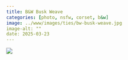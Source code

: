 ```yaml
---
title: B&W Busk Weave
categories: [photo, nsfw, corset, b&w]
image: ../www/images/ties/bw-busk-weave.jpg
image-alt: ""
date: 2025-03-23
---
```



![](../www/images/ties/bw-busk-weave.jpg)

